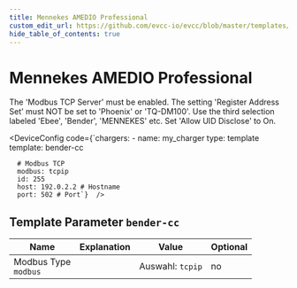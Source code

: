 ```yaml
---
title: Mennekes AMEDIO Professional
custom_edit_url: https://github.com/evcc-io/evcc/blob/master/templates/definition/charger/bender-cc.yaml
hide_table_of_contents: true
---
```



# Mennekes AMEDIO Professional

<div className="device-detail-container">
  <div className="device-detail-content">
    <DeviceFeatures features="rfid,sponsorship" />

The 'Modbus TCP Server' must be enabled. The setting 'Register Address Set' must NOT be set to 'Phoenix' or 'TQ-DM100'. Use the third selection labeled 'Ebee', 'Bender', 'MENNEKES' etc. Set 'Allow UID Disclose' to On.


<DeviceConfig code={`chargers:
    - name: my_charger
      type: template
      template: bender-cc
      
      # Modbus TCP
      modbus: tcpip
      id: 255
      host: 192.0.2.2 # Hostname
      port: 502 # Port`}  />
  </div>
  <div className="device-detail-icon">
    <evcc-icon
      type="charger"
      name="mennekes-amedio-professional"
      size="400px"
      alt="Mennekes AMEDIO Professional"
      className="device-detail-icon-img"
    ></evcc-icon>
  </div>
</div>

## Template Parameter `bender-cc`

| Name | Explanation | Value | Optional |
|-----------|-------------|-------|----------|
| Modbus Type<br/>`modbus` |  | Auswahl: `tcpip` | no |

<SponsorshipRequired />

